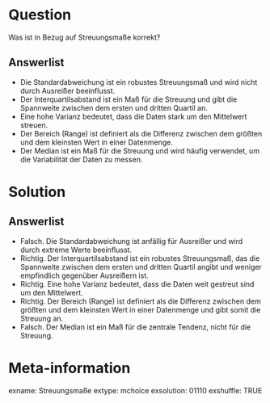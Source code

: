 
Question
========

Was ist in Bezug auf Streuungsmaße korrekt?

Answerlist
----------

* Die Standardabweichung ist ein robustes Streuungsmaß und wird nicht durch Ausreißer beeinflusst.
* Der Interquartilsabstand ist ein Maß für die Streuung und gibt die Spannweite zwischen dem ersten und dritten Quartil an.
* Eine hohe Varianz bedeutet, dass die Daten stark um den Mittelwert streuen.
* Der Bereich (Range) ist definiert als die Differenz zwischen dem größten und dem kleinsten Wert in einer Datenmenge.
* Der Median ist ein Maß für die Streuung und wird häufig verwendet, um die Variabilität der Daten zu messen.

Solution
========

Answerlist
----------

* Falsch. Die Standardabweichung ist anfällig für Ausreißer und wird durch extreme Werte beeinflusst.
* Richtig. Der Interquartilsabstand ist ein robustes Streuungsmaß, das die Spannweite zwischen dem ersten und dritten Quartil angibt und weniger empfindlich gegenüber Ausreißern ist.
* Richtig. Eine hohe Varianz bedeutet, dass die Daten weit gestreut sind um den Mittelwert.
* Richtig. Der Bereich (Range) ist definiert als die Differenz zwischen dem größten und dem kleinsten Wert in einer Datenmenge und gibt somit die Streuung an.
* Falsch. Der Median ist ein Maß für die zentrale Tendenz, nicht für die Streuung.

Meta-information
================
exname: Streuungsmaße
extype: mchoice 
exsolution: 01110
exshuffle: TRUE
